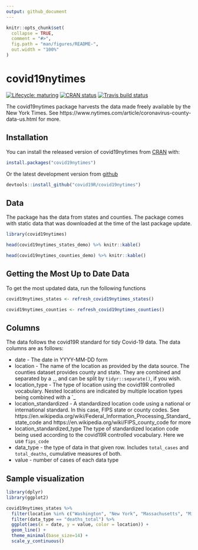 ```yaml
---
output: github_document
---
```


<!-- README.md is generated from README.Rmd. Please edit that file -->

```r
knitr::opts_chunk$set(
  collapse = TRUE,
  comment = "#>",
  fig.path = "man/figures/README-",
  out.width = "100%"
)
```

# covid19nytimes

<!-- badges: start -->
[![Lifecycle: maturing](https://img.shields.io/badge/lifecycle-maturing-orange.svg)](https://www.tidyverse.org/lifecycle/#maturing)
[![CRAN status](https://www.r-pkg.org/badges/version/covid19nytimes)](https://CRAN.R-project.org/package=covid19nytimes)
[![Travis build status](https://travis-ci.org/Covid19R/covid19nytimes.svg?branch=master)](https://travis-ci.org/Covid19R/covid19nytimes)
<!-- badges: end -->

The  covid19nytimes package harvests the data made freely available by the New York Times. See https://www.nytimes.com/article/coronavirus-county-data-us.html for more.

## Installation

You can install the released version of covid19nytimes from [CRAN](https://CRAN.R-project.org) with:

``` r
install.packages("covid19nytimes")
```

Or the latest development version from [github](https://github.com/covid19R/covid19nytimes)

```r
devtools::install_github("covid19R/covid19nytimes")
```

## Data

The package has the data from states and counties. The package comes with static data that was downloaded at the time of the last package update.

```r
library(covid19nytimes)

head(covid19nytimes_states_demo) %>% knitr::kable()

head(covid19nytimes_counties_demo) %>% knitr::kable()

```

## Getting the Most Up to Date Data

To get the most updated data, run the following functions

```r
covid19nytimes_states <- refresh_covid19nytimes_states()

covid19nytimes_counties <- refresh_covid19nytimes_counties()
```

## Columns

The data follows the covid19R standard for tidy Covid-19 data. The data columns are as follows:

* date - The date in YYYY-MM-DD form
* location - The name of the location as provided by the data source. The counties dataset provides county and state. They are combined and separated by a `,`, and can be split by `tidyr::separate()`, if you wish.
* location_type - The type of location using the covid19R controlled vocabulary. Nested locations are indicated by multiple location types being combined with a `_
* location_standardized - A standardized location code using a national or international standard. In this case, FIPS state or county codes. See https://en.wikipedia.org/wiki/Federal_Information_Processing_Standard_state_code and https://en.wikipedia.org/wiki/FIPS_county_code for more
* location_standardized_type The type of standardized location code being used according to the covid19R controlled vocabulary. Here we use `fips_code`
* data_type - the type of data in that given row. Includes `total_cases` and `total_deaths`, cumulative measures of both.
* value - number of cases of each data type

## Sample visualization

```r
library(dplyr)
library(ggplot2)

covid19nytimes_states %>%
  filter(location %in% c("Washington", "New York", "Massachusetts", "Michigan", "Illinois")) %>%
  filter(data_type == "deaths_total") %>%
  ggplot(aes(x = date, y = value, color = location)) +
  geom_line() +
  theme_minimal(base_size=14) +
  scale_y_continuous()
```
